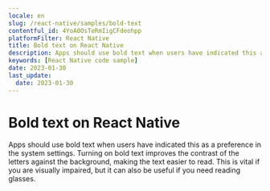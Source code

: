 ```yaml
---
locale: en
slug: /react-native/samples/bold-text
contentful_id: 4YoA0OsTeRmIigCFdeohpp
platformFilter: React Native
title: Bold text on React Native
description: Apps should use bold text when users have indicated this as a preference in the system settings.
keywords: [React Native code sample]
date: 2023-01-30
last_update:
  date: 2023-01-30
---
```


# Bold text on React Native

Apps should use bold text when users have indicated this as a preference in the system settings. Turning on bold text improves the contrast of the letters against the background, making the text easier to read. This is vital if you are visually impaired, but it can also be useful if you need reading glasses.

<CodeSample id="text-bold" locale="en" platform="react native"/>
